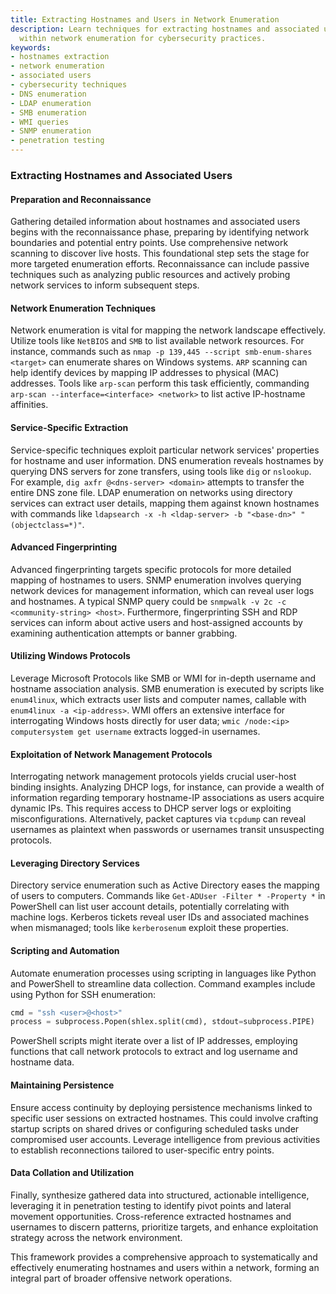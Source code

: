 ```yaml
---
title: Extracting Hostnames and Users in Network Enumeration
description: Learn techniques for extracting hostnames and associated user information
  within network enumeration for cybersecurity practices.
keywords:
- hostnames extraction
- network enumeration
- associated users
- cybersecurity techniques
- DNS enumeration
- LDAP enumeration
- SMB enumeration
- WMI queries
- SNMP enumeration
- penetration testing
---
```


### Extracting Hostnames and Associated Users

#### Preparation and Reconnaissance

Gathering detailed information about hostnames and associated users begins with the reconnaissance phase, preparing by identifying network boundaries and potential entry points. Use comprehensive network scanning to discover live hosts. This foundational step sets the stage for more targeted enumeration efforts. Reconnaissance can include passive techniques such as analyzing public resources and actively probing network services to inform subsequent steps.

#### Network Enumeration Techniques

Network enumeration is vital for mapping the network landscape effectively. Utilize tools like `NetBIOS` and `SMB` to list available network resources. For instance, commands such as `nmap -p 139,445 --script smb-enum-shares <target>` can enumerate shares on Windows systems. `ARP` scanning can help identify devices by mapping IP addresses to physical (MAC) addresses. Tools like `arp-scan` perform this task efficiently, commanding `arp-scan --interface=<interface> <network>` to list active IP-hostname affinities.

#### Service-Specific Extraction

Service-specific techniques exploit particular network services' properties for hostname and user information. DNS enumeration reveals hostnames by querying DNS servers for zone transfers, using tools like `dig` or `nslookup`. For example, `dig axfr @<dns-server> <domain>` attempts to transfer the entire DNS zone file. LDAP enumeration on networks using directory services can extract user details, mapping them against known hostnames with commands like `ldapsearch -x -h <ldap-server> -b "<base-dn>" "(objectclass=*)"`.

#### Advanced Fingerprinting

Advanced fingerprinting targets specific protocols for more detailed mapping of hostnames to users. SNMP enumeration involves querying network devices for management information, which can reveal user logs and hostnames. A typical SNMP query could be `snmpwalk -v 2c -c <community-string> <host>`. Furthermore, fingerprinting SSH and RDP services can inform about active users and host-assigned accounts by examining authentication attempts or banner grabbing.

#### Utilizing Windows Protocols

Leverage Microsoft Protocols like SMB or WMI for in-depth username and hostname association analysis. SMB enumeration is executed by scripts like `enum4linux`, which extracts user lists and computer names, callable with `enum4linux -a <ip-address>`. WMI offers an extensive interface for interrogating Windows hosts directly for user data; `wmic /node:<ip> computersystem get username` extracts logged-in usernames.

#### Exploitation of Network Management Protocols

Interrogating network management protocols yields crucial user-host binding insights. Analyzing DHCP logs, for instance, can provide a wealth of information regarding temporary hostname-IP associations as users acquire dynamic IPs. This requires access to DHCP server logs or exploiting misconfigurations. Alternatively, packet captures via `tcpdump` can reveal usernames as plaintext when passwords or usernames transit unsuspecting protocols.

#### Leveraging Directory Services

Directory service enumeration such as Active Directory eases the mapping of users to computers. Commands like `Get-ADUser -Filter * -Property *` in PowerShell can list user account details, potentially correlating with machine logs. Kerberos tickets reveal user IDs and associated machines when mismanaged; tools like `kerberosenum` exploit these properties.

#### Scripting and Automation

Automate enumeration processes using scripting in languages like Python and PowerShell to streamline data collection. Command examples include using Python for SSH enumeration: 
```python
cmd = "ssh <user>@<host>"
process = subprocess.Popen(shlex.split(cmd), stdout=subprocess.PIPE)
```
PowerShell scripts might iterate over a list of IP addresses, employing functions that call network protocols to extract and log username and hostname data.

#### Maintaining Persistence

Ensure access continuity by deploying persistence mechanisms linked to specific user sessions on extracted hostnames. This could involve crafting startup scripts on shared drives or configuring scheduled tasks under compromised user accounts. Leverage intelligence from previous activities to establish reconnections tailored to user-specific entry points.

#### Data Collation and Utilization

Finally, synthesize gathered data into structured, actionable intelligence, leveraging it in penetration testing to identify pivot points and lateral movement opportunities. Cross-reference extracted hostnames and usernames to discern patterns, prioritize targets, and enhance exploitation strategy across the network environment.

This framework provides a comprehensive approach to systematically and effectively enumerating hostnames and users within a network, forming an integral part of broader offensive network operations.